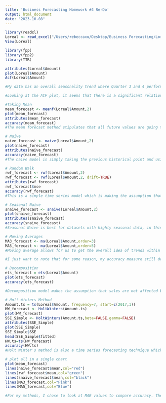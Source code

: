 ```yaml
---
title: 'Business Forecasting Homework #4 Re-Do'
output: html_document
date: "2023-10-08"
---
```



```r
library(readxl)
Loreal <- read_excel("/Users/rebeccaxu/Desktop/Business Forecasting/Loreal Data.xlsx")
View(Loreal)

library(fpp)
library(fpp2)
library(TTR)

attributes(Loreal$Amount)
plot(Loreal$Amount)
Acf(Loreal$Amount)

#My data has an overall seasonality trend where Quarter 3 and 4 perform the strongest, which makes sense since that is when our holiday seasons take place and people are buying presents. Q1 of the following year carries over this increase before the data starts to decrease into Q2 (which again, makes sense, as there aren't any spending incentives).

#Looking at the ACF plot, it seems that there is a significant relationship in the beginning of the data whereas there is less significant of a relationship and (from my understanding) a weaker seasonality as the dataset moves into the more recent years. Taking a look at the plot from earlier, it does make sense as L'Oreal rapidly increased their business and financial earnings in the recent years. While the trend of Quarters 3 and 4 being stronger overall remains, the overall profit increase was substantial.

#Taking Mean
mean_forecast <- meanf(Loreal$Amount,2)
plot(mean_forecast)
attributes(mean_forecast)
accuracy(mean_forecast)
#The mean forecast method stipulates that all future values are going to be equal to the average of the historical data set, so it is using the mean values to forecast the future value. For my data set, this was not the best method as L'Oreal did substantially better in the years post 2021. Financially, we took a hit during the pandemic which causes the low outlier, but there were also acquisitions of brands in the future years that did well for us so the prediction that this model gives is too low compared to how we are trending upwards.

# Naive
naive_forecast <- naive(Loreal$Amount,2)
plot(naive_forecast)
attributes(naive_forecast)
accuracy(naive_forecast)
#The naive model is simply taking the previous historical point and using it as the future period's actuals. The naive model performs decently well because from observing the data alone, the Quarters all build off slightly from each other, i.e previous year's Q4 is very close to the new year's Q1, Q2 is a slight drop from Q2, Q3 is a slight increase from Q2, and Q4 is another increase from Q4, so the naive model actually works quite well here.

# Random Walk
rwf_forecast <- rwf(Loreal$Amount,2)
rwf_forecast <- rwf(Loreal$Amount,2, drift=TRUE)
attributes(rwf_forecast)
rwf_forecast$mse
accuracy(rwf_forecast)
#This is a simple time series model which is making the assumption that each future period, the variable is taking a random step away from the previous period. The steps are assumed to be independent and identically distributed size wise.

# Seasonal Naive
snaive_forecast <- snaive(Loreal$Amount,2)
plot(snaive_forecast)
attributes(snaive_forecast)
accuracy(snaive_forecast)
#Seasonal Naive is best for datasets with highly seasonal data, in this case, we use data observed previously from the same season and use it as the forecast. For my data, there does seem to be some seasonality, as Q3 through Q4 start to trend higher, and Q1 of the following year follows that. It does also look like each year, L'Oreal's fiscal year has a stronger performance. This naive model works decently well with the same explanation as the original Naive model.

# Moving Averages
MA3_forecast <- ma(Loreal$Amount,order=3)
MA5_forecast <- ma(Loreal$Amount,order=5)
#Moving average allows for us to get the overall idea of trends within a dataset, as it takes the average of a subset of numbers that you define. In this case, I chose periods 3 and 5. I chose 5 to get a smoother plot to see what the overall trend was. I then chose period 3 to look into more detail the data trends.

#I just want to note that for some reason, my accuracy measure still does not work for MA Forecast even with the odd numbers. I did manually calculate the MAE and for MA(3), the MAE is 336.14 and for MA(5), the MAE is 509.412

# Decomposition
ets_forecast = ets(Loreal$Amount)
plot(ets_forecast)
accuracy(ets_forecast)

#Decomposition model makes the assumption that sales are not affected by general data trend, economic cycles, seasonality, and irregular or random occurrences. The forecast is through considering each of these components separately before being combined together. In this case, this model forecasts my data set really well and provides the lowest MAE value. I believe there are more trends in my data as well, which helps with this model since one of the four factors it considers are general data trends as well as seasonality.

# Holt Winters Method
Amount.ts = ts(Loreal$Amount, frequency=7, start=c(2017,1))
HW_forecast <- HoltWinters(Amount.ts)
plot(HW_forecast)
SSE_Simple <- HoltWinters(Amount.ts,beta=FALSE,gamma=FALSE)
attributes(SSE_Simple)
plot(SSE_Simple)
SSE_Simple$SSE
head(SSE_Simple$fitted)
HW.ts=ts(HW_forecast)
accuracy(HW.ts)
#Holt Winter's method is also a time series forecasting technique which uses exponential smoothing to make predictions based off of past observations. In this case as well, looking at the graph, this forecasting method does not follow the historical data that well, making a less accurate prediction of future values. My data set does not have very strong seasonality, so I think that is throwing off the HW method. I know it is more accurate for models with a stronger seasonality. 
```

```r
# plot all in a single chart
plot(mean_forecast)
lines(naive_forecast$mean,col="red")
lines(rwf_forecast$mean,col="green")
lines(snaive_forecast$mean,col="black")
lines(MA3_forecast,col="Pink")
lines(MA5_forecast,col="Blue")

#For my methods, I chose to look at MAE values to compare accuracy. The lowest MAE values were for the Naive Models as well as MA(3). The two models that performed the worst were Holt Winters and Mean Forecasting
```

